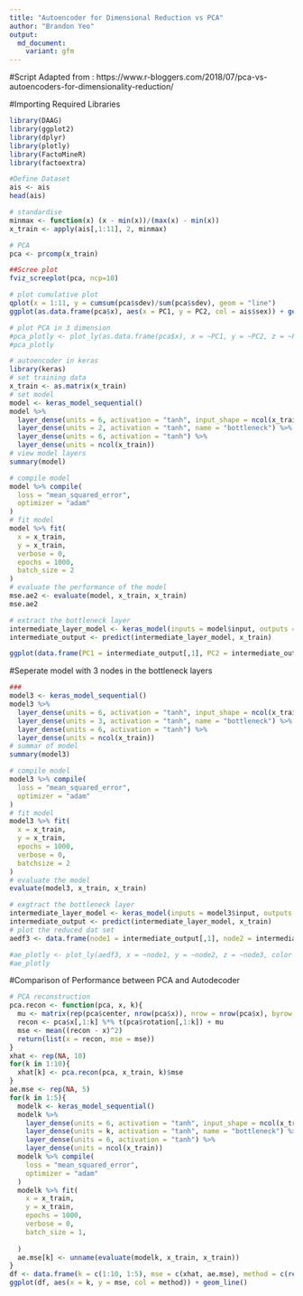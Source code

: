 ```yaml
---
title: "Autoencoder for Dimensional Reduction vs PCA"
author: "Brandon Yeo"
output:
  md_document:
    variant: gfm
---
```

#Script Adapted from : https://www.r-bloggers.com/2018/07/pca-vs-autoencoders-for-dimensionality-reduction/

#Importing Required Libraries
```r
library(DAAG)
library(ggplot2)
library(dplyr)
library(plotly)
library(FactoMineR)
library(factoextra)
```

```r
#Define Dataset 
ais <- ais 
head(ais)

# standardise
minmax <- function(x) (x - min(x))/(max(x) - min(x))
x_train <- apply(ais[,1:11], 2, minmax)

# PCA
pca <- prcomp(x_train)

##Scree plot
fviz_screeplot(pca, ncp=10)

# plot cumulative plot
qplot(x = 1:11, y = cumsum(pca$sdev)/sum(pca$sdev), geom = "line")
ggplot(as.data.frame(pca$x), aes(x = PC1, y = PC2, col = ais$sex)) + geom_point()

# plot PCA in 3 dimension
#pca_plotly <- plot_ly(as.data.frame(pca$x), x = ~PC1, y = ~PC2, z = ~PC3, color = ~ais$sex) %>% add_markers()
#pca_plotly
```

```r
# autoencoder in keras
library(keras)
# set training data
x_train <- as.matrix(x_train)
# set model
model <- keras_model_sequential()
model %>%
  layer_dense(units = 6, activation = "tanh", input_shape = ncol(x_train)) %>%
  layer_dense(units = 2, activation = "tanh", name = "bottleneck") %>%
  layer_dense(units = 6, activation = "tanh") %>%
  layer_dense(units = ncol(x_train))
# view model layers
summary(model)

```

```r
# compile model
model %>% compile(
  loss = "mean_squared_error", 
  optimizer = "adam"
)
# fit model
model %>% fit(
  x = x_train, 
  y = x_train, 
  verbose = 0,
  epochs = 1000,
  batch_size = 2
)
# evaluate the performance of the model
mse.ae2 <- evaluate(model, x_train, x_train)
mse.ae2

```

```r
# extract the bottleneck layer
intermediate_layer_model <- keras_model(inputs = model$input, outputs = get_layer(model, "bottleneck")$output)
intermediate_output <- predict(intermediate_layer_model, x_train)

ggplot(data.frame(PC1 = intermediate_output[,1], PC2 = intermediate_output[,2]), aes(x = PC1, y = PC2, col = ais$sex)) + geom_point()

```

#Seperate model with 3 nodes in the bottleneck layers 

```r
###
model3 <- keras_model_sequential()
model3 %>%
  layer_dense(units = 6, activation = "tanh", input_shape = ncol(x_train)) %>%
  layer_dense(units = 3, activation = "tanh", name = "bottleneck") %>%
  layer_dense(units = 6, activation = "tanh") %>%
  layer_dense(units = ncol(x_train))
# summar of model
summary(model3)

# compile model
model3 %>% compile(
  loss = "mean_squared_error", 
  optimizer = "adam"
)
# fit model
model3 %>% fit(
  x = x_train, 
  y = x_train, 
  epochs = 1000,
  verbose = 0,
  batchsize = 2
)
# evaluate the model
evaluate(model3, x_train, x_train)

# exgtract the bottleneck layer
intermediate_layer_model <- keras_model(inputs = model3$input, outputs = get_layer(model3, "bottleneck")$output)
intermediate_output <- predict(intermediate_layer_model, x_train)
# plot the reduced dat set
aedf3 <- data.frame(node1 = intermediate_output[,1], node2 = intermediate_output[,2], node3 = intermediate_output[,3])

#ae_plotly <- plot_ly(aedf3, x = ~node1, y = ~node2, z = ~node3, color = ~ais$sex) %>% add_markers()
#ae_plotly 
```

#Comparison of Performance between PCA and Autodecoder

```r
# PCA reconstruction
pca.recon <- function(pca, x, k){
  mu <- matrix(rep(pca$center, nrow(pca$x)), nrow = nrow(pca$x), byrow = T)
  recon <- pca$x[,1:k] %*% t(pca$rotation[,1:k]) + mu
  mse <- mean((recon - x)^2)
  return(list(x = recon, mse = mse))
}
xhat <- rep(NA, 10)
for(k in 1:10){
  xhat[k] <- pca.recon(pca, x_train, k)$mse
}
ae.mse <- rep(NA, 5)
for(k in 1:5){
  modelk <- keras_model_sequential()
  modelk %>%
    layer_dense(units = 6, activation = "tanh", input_shape = ncol(x_train)) %>%
    layer_dense(units = k, activation = "tanh", name = "bottleneck") %>%
    layer_dense(units = 6, activation = "tanh") %>%
    layer_dense(units = ncol(x_train))
  modelk %>% compile(
    loss = "mean_squared_error", 
    optimizer = "adam"
  )
  modelk %>% fit(
    x = x_train, 
    y = x_train, 
    epochs = 1000,
    verbose = 0,
    batch_size = 1,
    
  )
  ae.mse[k] <- unname(evaluate(modelk, x_train, x_train))
}
df <- data.frame(k = c(1:10, 1:5), mse = c(xhat, ae.mse), method = c(rep("pca", 10), rep("autoencoder", 5)))
ggplot(df, aes(x = k, y = mse, col = method)) + geom_line()

```

